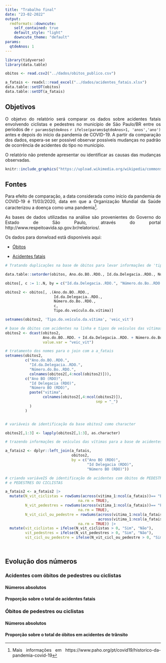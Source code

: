 ```yaml
---
title: "Trabalho final"
date: "23-02-2022"
output:
  rmdformats::downcute:
    self_contained: true
    default_style: "light"
    downcute_theme: "default"
params:
  qtdeAnos: 1
---
```

<style>
body {
text-align: justify}
</style>

```r

library(tidyverse)
library(data.table)

obitos <- read.csv2("../dados/obitos_publico.csv")

a_fatais <- readxl::read_excel("../dados/acidentes_fatais.xlsx")
data.table::setDT(obitos)
data.table::setDT(a_fatais)
```

## Objetivos

O objetvo do relatório será comparar os dados sobre acidentes fatais envolvendo ciclistas e pedestres no município de São Paulo/BR entre os períodos de `r params$qtdeAnos` `r ifelse(params$qtdeAnos>1, 'anos','ano')` antes e depois do início da pandemia de  COVID-19. A partir da comparação dos dados, espera-se ser possível observar possíveis mudanças no padrão de ocorrência de acidentes do tipo no município.

O relatório não pretende apresentar ou identificar as causas das mudanças observadas.

```r

knitr::include_graphics("https://upload.wikimedia.org/wikipedia/commons/f/f8/Ciclovia_da_Av._Paulista_02.jpg")

```


## Fontes 

Para efeito de comparação, a data considerada como início da pandemia de COVID-19 é 11/03/2020, data em que a Organização Mundial da Saúde caracterizou a doença como uma pandemia^[Mais informações em  https://www.paho.org/pt/covid19/historico-da-pandemia-covid-19].


As bases de dados utilizadas na análise são provenientes do Governo do Estado de São Paulo, através do portal http://www.respeitoavida.sp.gov.br/relatorios/. 


Os dados para donwload estã disponíveis aqui:

- [Óbitos](http://painelderesultados.infosiga.sp.gov.br/bases/obitos_publico.csv)

- [Acidentes fatais](http://painelderesultados.infosiga.sp.gov.br/bases/acidentes_fatais.xlsx)

```r

# Tratando duplicações na base de óbitos para levar informações de 'tipo de veículo da vítima' para a base de acidentes fatais.

data.table::setorder(obitos, Ano.do.BO..RDO., Id.da.Delegacia..RDO., Número.do.Bo..RDO.)

obitos[, c := 1:.N, by = c("Id.da.Delegacia..RDO.", "Número.do.Bo..RDO.", "Ano.do.BO..RDO.")]

obitos2 <- obitos[, .(Ano.do.BO..RDO.,
                      Id.da.Delegacia..RDO.,
                      Número.do.Bo..RDO.,
                      c,
                      Tipo.do.veículo.da.vítima)]

setnames(obitos2, 'Tipo.do.veículo.da.vítima', 'veic_vit')

# base de óbitos com acidentes na linha e tipos de veículos das vítimas nas linhas
obitos2 <- dcast(obitos2,
                 Ano.do.BO..RDO. + Id.da.Delegacia..RDO. + Número.do.Bo..RDO. ~ c,
                 value.var = "veic_vit")

# tratamento dos nomes para o join com a a_fatais
setnames(obitos2, 
         c("Ano.do.BO..RDO.",
           "Id.da.Delegacia..RDO.",
           "Número.do.Bo..RDO.",
           colnames(obitos2[,4:ncol(obitos2)])),
         c("Ano BO (RDO)",
           "Id Delegacia (RDO)",
           "Número BO (RDO)",
           paste("vitima", 
                 colnames(obitos2[,4:ncol(obitos2)]),
                                         sep = "_")
           )
         )


# variáveis de identificação da base obitos2 como character

obitos2[,1:3] <- lapply(obitos2[,1:3], as.character)

# trazendo informações de veículos das vítimas para a base de acidentes

a_fatais2 <- dplyr::left_join(a_fatais, 
                              obitos2, 
                              by = c("Ano BO (RDO)",
                                     "Id Delegacia (RDO)",
                                     "Número BO (RDO)"))

# criando variáveIS de identificação de acidentes com óbitos de PEDESTRES, CICLISTAS
# e PEDESTRES OU CICLISTAS

a_fatais2 <- a_fatais2 |> 
  mutate(N_vit_ciclistas = rowSums(across(vitima_1:ncol(a_fatais))== "BICICLETA",
                                 na.rm = TRUE),
         N_vit_pedestres = rowSums(across(vitima_1:ncol(a_fatais))== "PEDESTRE",
                                 na.rm = TRUE),
         N_vit_cicl_ou_pedestre = rowSums(across(vitima_1:ncol(a_fatais)) == "PEDESTRE" |
                                          across(vitima_1:ncol(a_fatais)) == "BICICLETA",
                                 na.rm = TRUE)) |>
  mutate(vit_ciclistas = ifelse(N_vit_ciclistas > 0, "Sim", "Não"),
         vit_pedestres = ifelse(N_vit_pedestres > 0, "Sim", "Não"),
         vit_cicl_ou_pedestre = ifelse(N_vit_cicl_ou_pedestre > 0, "Sim", "Não"))




```



## Evolução dos números

### Acidentes com óbitos de pedestres ou ciclistas  {.tabset .tabset-fade}

#### Números absolutos

#### Proporção sobre o total de acidentes fatais


### Óbitos de pedestres ou ciclistas  {.tabset .tabset-fade}

#### Números absolutos

#### Proporção sobre o total de óbitos em acidentes de trânsito







